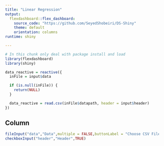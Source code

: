 ```yaml
---
title: "Linear Regression"
output: 
  flexdashboard::flex_dashboard:
    source_code: "https://github.com/SeyedShobeiri/DS-Shiny"
    theme: default
    orientation: columns
runtime: shiny

---
```


```r
# In this chunk only deal with package install and load
library(flexdashboard)
library(shiny)

```

```r

data_reactive = reactive({
  inFile = input$data

  if (is.null(inFile)) {
    return(NULL)
  }

  data_reactive = read.csv(inFile$datapath, header = input$header)
})
```

Column {.sidebar}
-------------------------------------------------------------------
```r
fileInput("data","Data",multiple = FALSE,buttonLabel = "Choose CSV File",accept = ".csv")
checkboxInput("header","Header",TRUE)
```
